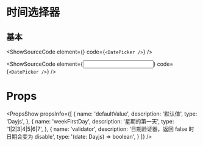 
# 时间选择器

## 基本

<ShowSourceCode
  element={<DatePicker />}
  code={`
    <DatePicker />
  `}
/>

<ShowSourceCode
  element={<Input />}
  code={`
    <DatePicker />
  `}
/>

# Props

<PropsShow
  propsInfo={[
    {
      name: 'defaultValue',
      description: '默认值',
      type: 'Dayjs',
    },
    {
      name: 'weekFirstDay',
      description: '星期的第一天',
      type: '1|2|3|4|5|6|7',
    },
    {
      name: 'validator',
      description: '日期验证器，返回 false 时日期会变为 disable',
      type: '(date: Dayjs) => boolean',
    }
  ]}
/>